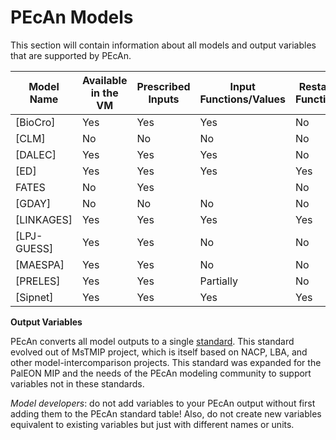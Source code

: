 # PEcAn Models

This section will contain information about all models and output variables that are supported by PEcAn.

| Model Name | Available in the VM | Prescribed Inputs | Input Functions/Values | Restart Function |
| -- | -- | -- | -- | -- |
| [BioCro] | Yes | Yes | Yes| No |
| [CLM]| No | No | No| No |
| [DALEC]| Yes | Yes | Yes| No |
| [ED]| Yes | Yes | Yes| Yes |
| FATES | No | Yes | | No|
| [GDAY] | No | No | No| No |
| [LINKAGES] | Yes | Yes | Yes| Yes |
| [LPJ-GUESS]| Yes | Yes | No | No |
| [MAESPA]| Yes | Yes | No | No |
| [PRELES] | Yes | Yes | Partially | No |
| [Sipnet]| Yes | Yes | Yes| Yes |


**Output Variables**

PEcAn converts all model outputs to a single [standard](Model Output Variables). This standard evolved out of MsTMIP project, which is itself based on NACP, LBA, and other model-intercomparison projects. This standard was expanded for the PalEON MIP and the needs of the PEcAn modeling community to support variables not in these standards.

_Model developers_: do not add variables to your PEcAn output without first adding them to the PEcAn standard table! Also, do not create new variables equivalent to existing variables but just with different names or units. 

